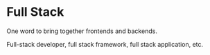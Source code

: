 
# Full Stack

One word to bring together <Link href="/key-terms/frontend">frontends</Link> and <Link href="/key-terms/backend">backends</Link>.

Full-stack developer, full stack framework, full stack application, etc.
